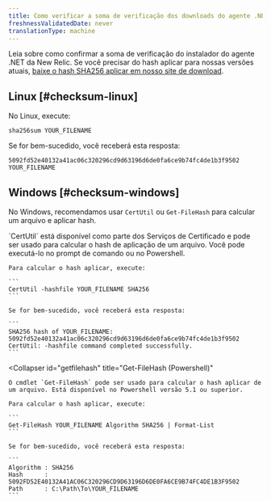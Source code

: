 ```yaml
---
title: Como verificar a soma de verificação dos downloads do agente .NET
freshnessValidatedDate: never
translationType: machine
---
```


Leia sobre como confirmar a soma de verificação do instalador do agente .NET da New Relic. Se você precisar do hash aplicar para nossas versões atuais, [baixe o hash SHA256 aplicar em nosso site de download](https://download.newrelic.com/dot_net_agent/latest_release/SHA256/).

## Linux [#checksum-linux]

No Linux, execute:

```
sha256sum YOUR_FILENAME
```

Se for bem-sucedido, você receberá esta resposta:

```
5092fd52e40132a41ac06c320296cd9d63196d6de0fa6ce9b74fc4de1b3f9502 YOUR_FILENAME
```

## Windows [#checksum-windows]

No Windows, recomendamos usar `CertUtil` ou `Get-FileHash` para calcular um arquivo e aplicar hash.

<CollapserGroup>
  <Collapser
    id="certutil"
    title="CertUtil (prompt de comando ou Powershell)"
  >
    `CertUtil` está disponível como parte dos Serviços de Certificado e pode ser usado para calcular o hash de aplicação de um arquivo. Você pode executá-lo no prompt de comando ou no Powershell.

    Para calcular o hash aplicar, execute:

    ```
    CertUtil -hashfile YOUR_FILENAME SHA256
    ```

    Se for bem-sucedido, você receberá esta resposta:

    ```
    SHA256 hash of YOUR_FILENAME:
    5092fd52e40132a41ac06c320296cd9d63196d6de0fa6ce9b74fc4de1b3f9502
    CertUtil: -hashfile command completed successfully.
    ```
  </Collapser>

  <Collapser
    id="getfilehash"
    title="Get-FileHash (Powershell)"
  >
    O cmdlet `Get-FileHash` pode ser usado para calcular o hash aplicar de um arquivo. Está disponível no Powershell versão 5.1 ou superior.

    Para calcular o hash aplicar, execute:

    ```
    Get-FileHash YOUR_FILENAME Algorithm SHA256 | Format-List
    ```

    Se for bem-sucedido, você receberá esta resposta:

    ```
    Algorithm : SHA256
    Hash      : 5092FD52E40132A41AC06C320296CD9D63196D6DE0FA6CE9B74FC4DE1B3F9502
    Path      : C:\Path\To\YOUR_FILENAME
    ```
  </Collapser>
</CollapserGroup>